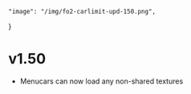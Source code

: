     "image": "/img/fo2-carlimit-upd-150.png",
}

# v1.50

- Menucars can now load any non-shared textures